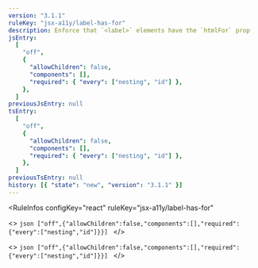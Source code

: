 ```yaml
---
version: "3.1.1"
ruleKey: "jsx-a11y/label-has-for"
description: Enforce that `<label>` elements have the `htmlFor` prop
jsEntry:
  [
    "off",
    {
      "allowChildren": false,
      "components": [],
      "required": { "every": ["nesting", "id"] },
    },
  ]
previousJsEntry: null
tsEntry:
  [
    "off",
    {
      "allowChildren": false,
      "components": [],
      "required": { "every": ["nesting", "id"] },
    },
  ]
previousTsEntry: null
history: [{ "state": "new", "version": "3.1.1" }]
---
```


<RuleInfos 
  configKey="react" 
  ruleKey="jsx-a11y/label-has-for" 
>
  <>
    ```json
    ["off",{"allowChildren":false,"components":[],"required":{"every":["nesting","id"]}}]
    ```
  </>

  <>
    ```json
    ["off",{"allowChildren":false,"components":[],"required":{"every":["nesting","id"]}}]
    ```
  </>
</RuleInfos>
